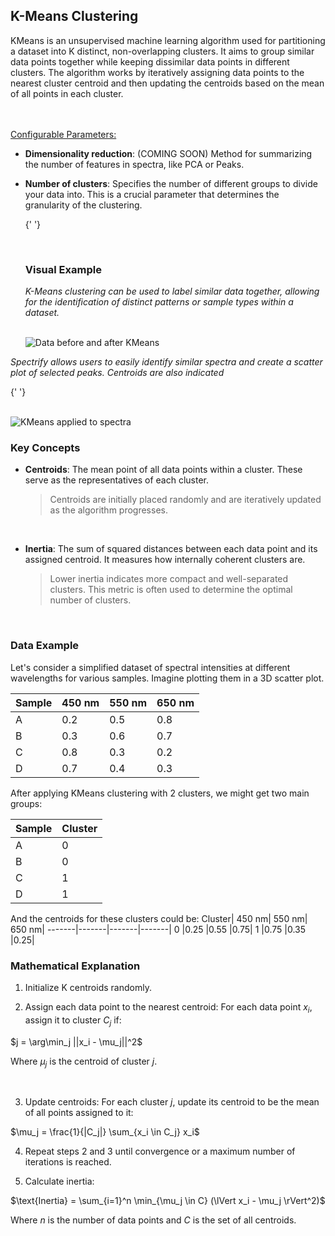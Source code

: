 
## K-Means Clustering

KMeans is an unsupervised machine learning algorithm used for partitioning a dataset
into K distinct, non-overlapping clusters. It aims to group similar data points
together while keeping dissimilar data points in different clusters. The algorithm
works by iteratively assigning data points to the nearest cluster centroid and then
updating the centroids based on the mean of all points in each cluster.

<br />
<br /> <u>Configurable Parameters:</u>

- **Dimensionality reduction**: (COMING SOON) Method for summarizing the number of
  features in spectra, like PCA or Peaks.
- **Number of clusters**: Specifies the number of different groups to divide your
  data into. This is a crucial parameter that determines the granularity of the
  clustering.

  {' '}

  <br />

  ### Visual Example

  _K-Means clustering can be used to label similar data together, allowing for the identification
  of distinct patterns or sample types within a dataset._

  <br />
  <Image
    class='image-center'
    src={`${imagePath}kmeans_dots.png`}
    alt='Data before and after KMeans'
    width={500}
    height={373}
  />
  <br />

_Spectrify allows users to easily identify similar spectra and create a scatter plot
of selected peaks. Centroids are also indicated_

{' '}

<br />
<Image
  src={`${imagePath}kmeans_spectra.png`}
  alt='KMeans applied to spectra'
  width={1080}
  height={373}
/>
<br />

### Key Concepts

- **Centroids**: The mean point of all data points within a cluster. These serve as the
  representatives of each cluster.

  > Centroids are initially placed randomly and are iteratively updated as the algorithm
  > progresses.

  <br />

- **Inertia**: The sum of squared distances between each data point and its assigned
  centroid. It measures how internally coherent clusters are.

  > Lower inertia indicates more compact and well-separated clusters. This metric is often
  > used to determine the optimal number of clusters.

  <br />

### Data Example

Let's consider a simplified dataset of spectral intensities at different wavelengths for various
samples. Imagine plotting them in a 3D scatter plot.

| Sample | 450 nm | 550 nm | 650 nm |
| ------ | ------ | ------ | ------ |
| A      | 0.2    | 0.5    | 0.8    |
| B      | 0.3    | 0.6    | 0.7    |
| C      | 0.8    | 0.3    | 0.2    |
| D      | 0.7    | 0.4    | 0.3    |

After applying KMeans clustering with 2 clusters, we might get two main groups:

| Sample | Cluster |
| ------ | ------- |
| A      | 0       |
| B      | 0       |
| C      | 1       |
| D      | 1       |

And the centroids for these clusters could be:
Cluster| 450 nm| 550 nm| 650 nm|
-------|-------|-------|-------|
0 |0.25 |0.55 |0.75|
1 |0.75 |0.35 |0.25|

### Mathematical Explanation

1.  Initialize K centroids randomly.

2.  Assign each data point to the nearest centroid: For each data point $x_i$, assign it to cluster $C_j$ if:

<p className='formula'>$j = \arg\min_j ||x_i - \mu_j||^2$</p>

Where $\mu_j$ is the centroid of cluster $j$.

<br />

3.  Update centroids: For each cluster $j$, update its centroid to be the mean of all points assigned to it:

<p className='formula'>$\mu_j = \frac{1}{|C_j|} \sum_{x_i \in C_j} x_i$</p>

4.  Repeat steps 2 and 3 until convergence or a maximum number of iterations is reached.

5.  Calculate inertia:

<p className='formula'>$\text{Inertia} = \sum_{i=1}^n \min_{\mu_j \in C} (\lVert x_i - \mu_j \rVert^2)$</p>

Where $n$ is the number of data points and $C$ is the set of all centroids.
